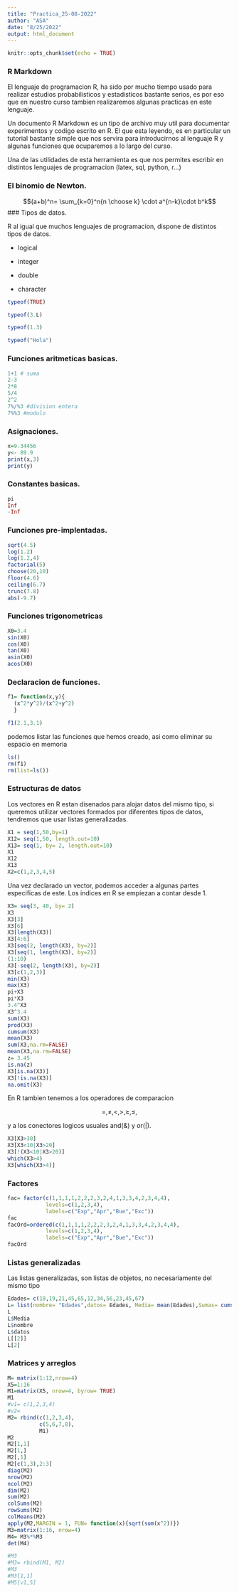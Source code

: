 ```yaml
---
title: "Practica_25-08-2022"
author: "ASA"
date: "8/25/2022"
output: html_document
---
```


```r
knitr::opts_chunk$set(echo = TRUE)
```

### R Markdown

El lenguaje de programacion R, ha sido por mucho tiempo usado para realizar estudios probabilisticos y estadisticos bastante serios, es por eso que en nuestro curso tambien realizaremos algunas practicas en este lenguaje.

Un documento R Markdown es un tipo de archivo muy util para documentar experimentos y codigo escrito en R. El que esta leyendo, es en particular un tutorial bastante simple que nos servira para introducirnos al lenguaje R y algunas funciones que ocuparemos a lo largo del curso.

Una de las utilidades de esta herramienta es que nos permites escribir en distintos lenguajes de programacion (latex, sql, python, r...)

### El binomio de Newton.
$$(a+b)^n= \sum_{k=0}^n{n \choose k} \cdot a^{n-k}\cdot b^k$$
### Tipos de  datos.

R al igual que muchos lenguajes de programacion, dispone de distintos tipos de datos.


 - logical
 
 - integer
 
 - double
 
 - character
```r

typeof(TRUE)

typeof(3.L)

typeof(1.3)

typeof("Hola")
```

### Funciones aritmeticas basicas.
```r
1+1 # suma 
2-3  
2*8
5/4
2^2
7%/%3 #division entera
7%%3 #modulo

```

### Asignaciones.
```r
x=9.34456
y<- 89.9
print(x,3)
print(y)
```


### Constantes basicas.

```r
pi
Inf
-Inf
```

### Funciones pre-implentadas.

```r
sqrt(4.5)
log(1.2)
log(1.2,4)
factorial(5)
choose(20,10)
floor(4.6)
ceiling(6.7)
trunc(7.8)
abs(-9.7)


```
### Funciones trigonometricas
```r
X0=3.4
sin(X0)
cos(X0)
tan(X0)
asin(X0)
acos(X0)
```

### Declaracion de funciones.
```r
f1= function(x,y){
  (x^2*y^2)/(x^2+y^2)
  }

f1(2.1,3.1)
```
podemos listar las funciones que hemos creado, asi como eliminar su espacio en memoria

```r
ls()
rm(f1)
rm(list=ls())
```



### Estructuras de datos

Los vectores en R estan disenados para alojar datos del mismo tipo, si queremos utilizar vectores formados por diferentes tipos de datos, tendremos que usar listas generalizadas.

```r

X1 = seq(1,50,by=1)
X12= seq(1,50, length.out=10)
X13= seq(1, by= 2, length.out=10)
X1
X12
X13
X2=c(1,2,3,4,5)
```


Una vez declarado un vector, podemos acceder a algunas partes especificas de este. Los indices en R se empiezan a contar desde 1.




```r
X3= seq(3, 40, by= 2)
X3
X3[3]
X3[6]
X3[length(X3)]
X3[4:6]
X3[seq(2, length(X3), by=2)]
X3[seq(1, length(X3), by=2)]
(1:10)
X3[-seq(2, length(X3), by=2)]
X3[c(1,2,3)]
min(X3)
max(X3)
pi+X3
pi*X3
3.4^X3
X3^3.4
sum(X3)
prod(X3)
cumsum(X3)
mean(X3)
sum(X3,na.rm=FALSE)
mean(X3,na.rm=FALSE)
z= 3.45
is.na(z)
X3[is.na(X3)]
X3[!is.na(X3)]
na.omit(X3)
```




En R tambien tenemos a los operadores de comparacion

$$=, \not=, <, >, \geq, \leq, $$

y a los conectores logicos usuales and(&) y or(|).







```r
X3[X3>30]
X3[X3<10|X3>20]
X3[!(X3<10|X3>20)]
which(X3>4)
X3[which(X3>4)]
```

### Factores

```r
fac= factor(c(1,1,1,1,2,2,2,3,2,4,1,3,3,4,2,3,4,4), 
            levels=c(1,2,3,4),
            labels=c("Exp","Apr","Bue","Exc"))
fac
facOrd=ordered(c(1,1,1,1,2,2,2,3,2,4,1,3,3,4,2,3,4,4), 
            levels=c(1,2,3,4),
            labels=c("Exp","Apr","Bue","Exc"))
facOrd 
```

###  Listas generalizadas

Las listas generalizadas, son listas de objetos, no necesariamente del mismo tipo
```r
Edades= c(18,19,21,45,65,12,34,56,23,45,67)
L= list(nombre= "Edades",datos= Edades, Media= mean(Edades),Sumas= cumsum(Edades))
L
L$Media
L$nombre
L$datos
L[[2]]
L[2]
```

### Matrices y arreglos
```r
M= matrix(1:12,nrow=4)
X5=1:16
M1=matrix(X5, nrow=4, byrow= TRUE)
M1
#v1= c(1,2,3,4)
#v2= 
M2= rbind(c(1,2,3,4),
          c(5,6,7,8),
          M1)
M2
M2[1,1]
M2[1,]
M2[,1]
M2[c(1,3),2:3]
diag(M2)
nrow(M2)
ncol(M2)
dim(M2)
sum(M2)
colSums(M2)
rowSums(M2)
colMeans(M2)
apply(M2,MARGIN = 1, FUN= function(x){sqrt(sum(x^2))})
M3=matrix(1:16, nrow=4)
M4= M3%*%M3
det(M4)

#M3
#M3= rbind(M1, M2)
#M3
#M3[1,1]
#M5[v1,5]
```